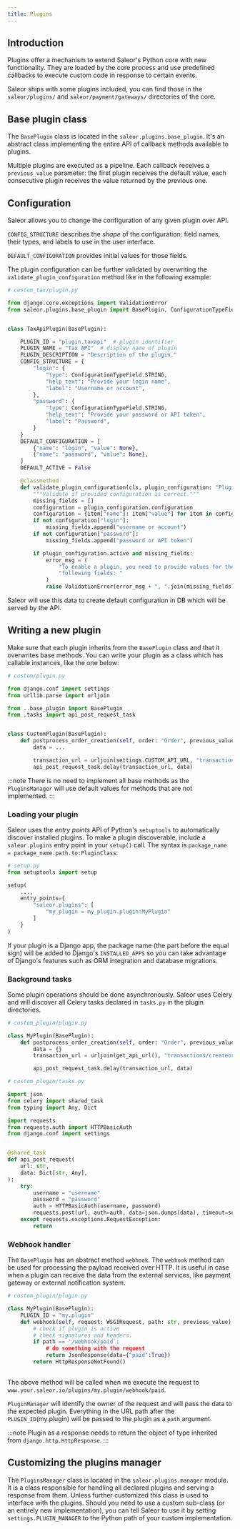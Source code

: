 ```yaml
---
title: Plugins
---
```


## Introduction

Plugins offer a mechanism to extend Saleor's Python core with new functionality. They are loaded by the core process and use predefined callbacks to execute custom code in response to certain events.

Saleor ships with some plugins included, you can find those in the `saleor/plugins/` and `saleor/payment/gateways/` directories of the core.

## Base plugin class

The `BasePlugin` class is located in the `saleor.plugins.base_plugin`. It's an abstract class implementing the entire API of callback methods available to plugins.

Multiple plugins are executed as a pipeline. Each callback receives a `previous_value` parameter: the first plugin receives the default value, each consecutive plugin receives the value returned by the previous one.

## Configuration

Saleor allows you to change the configuration of any given plugin over API.

`CONFIG_STRUCTURE` describes the *shape* of the configuration: field names, their types, and labels to use in the user interface.

`DEFAULT_CONFIGURATION` provides initial values for those fields.

The plugin configuration can be further validated by overwriting the `validate_plugin_configuration` method like in the following example:

```python
# custom_tax/plugin.py

from django.core.exceptions import ValidationError
from saleor.plugins.base_plugin import BasePlugin, ConfigurationTypeField


class TaxApiPlugin(BasePlugin):

    PLUGIN_ID = "plugin.taxapi"  # plugin identifier
    PLUGIN_NAME = "Tax API"  # display name of plugin
    PLUGIN_DESCRIPTION = "Description of the plugin."
    CONFIG_STRUCTURE = {
        "login": {
            "type": ConfigurationTypeField.STRING,
            "help_text": "Provide your login name",
            "label": "Username or account",
        },
        "password": {
            "type": ConfigurationTypeField.STRING,
            "help_text": "Provide your password or API token",
            "label": "Password",
        }
    }
    DEFAULT_CONFIGURATION = [
        {"name": "login", "value": None},
        {"name": "password", "value": None},
    ]
    DEFAULT_ACTIVE = False

    @classmethod
    def validate_plugin_configuration(cls, plugin_configuration: "PluginConfiguration"):
        """Validate if provided configuration is correct."""
        missing_fields = []
        configuration = plugin_configuration.configuration
        configuration = {item["name"]: item["value"] for item in configuration}
        if not configuration["login"]:
            missing_fields.append("username or account")
        if not configuration["password"]:
            missing_fields.append("password or API token")

        if plugin_configuration.active and missing_fields:
            error_msg = (
                "To enable a plugin, you need to provide values for the "
                "following fields: "
            )
            raise ValidationError(error_msg + ", ".join(missing_fields))
```

Saleor will use this data to create default configuration in DB which will be served by the API.

## Writing a new plugin

Make sure that each plugin inherits from the `BasePlugin` class and that it overwrites base methods.
You can write your plugin as a class which has callable instances, like the one below:

```python
# custom/plugin.py

from django.conf import settings
from urllib.parse import urljoin

from ..base_plugin import BasePlugin
from .tasks import api_post_request_task


class CustomPlugin(BasePlugin):
    def postprocess_order_creation(self, order: "Order", previous_value: Any):
        data = ...

        transaction_url = urljoin(settings.CUSTOM_API_URL, "transactions/createoradjust")
        api_post_request_task.delay(transaction_url, data)
```

:::note
There is no need to implement all base methods as the `PluginsManager` will use default values for methods that are not implemented.
:::

### Loading your plugin

Saleor uses the *entry points* API of Python's `setuptools` to automatically discover installed plugins. To make a plugin discoverable, include a `saleor.plugins` entry point in your `setup()` call. The syntax is `package_name = package_name.path.to:PluginClass`:

```python
# setup.py
from setuptools import setup

setup(
    ...,
    entry_points={
        "saleor.plugins": [
            "my_plugin = my_plugin.plugin:MyPlugin"
        ]
    }
)
```

If your plugin is a Django app, the package name (the part before the equal sign) will be added to Django's `INSTALLED_APPS` so you can take advantage of Django's features such as ORM integration and database migrations.

### Background tasks

Some plugin operations should be done asynchronously. Saleor uses Celery and will discover all Celery tasks declared in `tasks.py` in the plugin directories.

```python
# custom_plugin/plugin.py

class MyPlugin(BasePlugin):
    def postprocess_order_creation(self, order: "Order", previous_value: Any):
        data = {}
        transaction_url = urljoin(get_api_url(), "transactions/createoradjust")

        api_post_request_task.delay(transaction_url, data)
```

```python
# custom_plugin/tasks.py

import json
from celery import shared_task
from typing import Any, Dict

import requests
from requests.auth import HTTPBasicAuth
from django.conf import settings


@shared_task
def api_post_request(
    url: str,
    data: Dict[str, Any],
):
    try:
        username = "username"
        password = "password"
        auth = HTTPBasicAuth(username, password)
        requests.post(url, auth=auth, data=json.dumps(data), timeout=settings.TIMEOUT)
    except requests.exceptions.RequestException:
        return
```
### Webhook handler

The `BasePlugin` has an abstract method `webhook`. The `webhook` method can be used for processing the payload received over HTTP. It is useful in case when a plugin can receive the data from the external services, like payment gateway or external notification system.

```python
# custom_plugin/plugin.py

class MyPlugin(BasePlugin):
    PLUGIN_ID = "my.plugin"
    def webhook(self, request: WSGIRequest, path: str, previous_value) -> HttpResponse:
        # check if plugin is active
        # check signatures and headers.
        if path == '/webhook/paid`:
            # do something with the request
            return JsonResponse(data={"paid":True})
        return HttpResponseNotFound()
        
```

The above method will be called when we execute the request to `www.your.saleor.io/plugins/my.plugin/webhook/paid`.

`PluginManager` will identify the owner of the request and will pass the data to the expected plugin. Everything in the URL path after the `PLUGIN_ID`(my.plugin) will be passed to the plugin as a `path` argument. 

:::note
Plugin as a response needs to return the object of type inherited from `django.http.HttpResponse`.
:::


## Customizing the plugins manager

The `PluginsManager` class is located in the `saleor.plugins.manager` module. It is a class responsible for handling all declared plugins and serving a response from them. Unless further customized this class is used to interface with the plugins. Should you need to use a custom sub-class (or an entirely new implementation), you can tell Saleor to use it by setting `settings.PLUGIN_MANAGER` to the Python path of your custom implementation.
